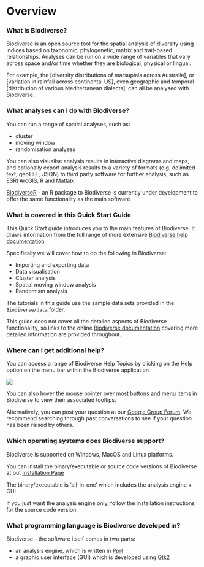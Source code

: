 # Overview

### What is Biodiverse? 

Biodiverse is an open source tool for the spatial analysis of diversity using indices based on taxonomic, phylogenetic, matrix and trait-based relationships. Analyses can be run on a wide range of variables that vary across space and/or time whether they are biological, physical or lingual.

For example, the [diversity distributions of marsupials across Australia], or [variation in rainfall across continental US], even geographic and temporal [distribution of various Mediterranean dialects], can all be analysed with Biodiverse. 

### What analyses can I do with Biodiverse?

You can run a range of spatial analyses, such as: 

- cluster
- moving window 
- randomisation analyses

You can also visualise analysis results in interactive diagrams and maps, and optionally export analysis results to a variety of formats (e.g. delimited text, geoTIFF, JSON) to third party software for further analysis, such as ESRI ArcGIS, R and Matlab.

[BiodiverseR](https://github.com/shawnlaffan/BiodiverseR) - an R package to Biodiverse is currently under development to offer the same functionality as the main software

### What is covered in this Quick Start Guide

This Quick Start guide introduces you to the main features of Biodiverse. It draws information from the full range of more extensive [Biodiverse help documentation ](https://github.com/shawnlaffan/biodiverse/wiki)

Specifically we will cover how to do the following in Biodiverse: 

- Importing and exporting data
- Data visualisation 
- Cluster analysis
- Spatial moving window analysis
- Randomism analysis

The tutorials in this guide use the sample data sets provided in the `Biodiverse/data` folder. 

This guide does not cover all the detailed aspects of Biodiverse functionality, so links to the online [Biodiverse documentation](https://github.com/shawnlaffan/biodiverse/wiki) covering more detailed information are provided throughout.

### Where can I get additional help?

You can access a range of Biodiverse Help Topics by clicking on the Help option on the menu bar within the Biodiverse application 

![](images/image1.png)

You can also hover the mouse pointer over most buttons and menu items in Biodiverse to view their associated tooltips. 

Alternatively, you can post your question at our [Google Group Forum](https://groups.google.com/forum/#!forum/biodiverse-users). We recommend searching through past conversations to see if your question has been raised by others.


### Which operating systems does Biodiverse support?
 
Biodiverse is supported on Windows, MacOS and Linux platforms. 

You can install the binary/executable or source code versions of Biodiverse at out [Installation Page](https://github.com/shawnlaffan/biodiverse/wiki/Installation)

The binary/executable is 'all-in-one' which includes the analysis engine + GUI. 

If you just want the analysis engine only, follow the installation instructions for the source code version. 

### What programming language is Biodiverse developed in?

Biodiverse - the software itself comes in two parts: 

- an analysis engine, which is written in [Pprl](https://www.perl.org/) 
- a graphic user interface (GUI) which is developed using [Gtk2](https://www.gtk.org/) 


